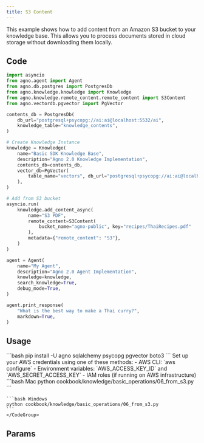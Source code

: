 ```yaml
---
title: S3 Content
---
```


This example shows how to add content from an Amazon S3 bucket to your knowledge base. This allows you to process documents stored in cloud storage without downloading them locally.

## Code

```python s3.py  
import asyncio
from agno.agent import Agent
from agno.db.postgres import PostgresDb
from agno.knowledge.knowledge import Knowledge
from agno.knowledge.remote_content.remote_content import S3Content
from agno.vectordb.pgvector import PgVector

contents_db = PostgresDb(
    db_url="postgresql+psycopg://ai:ai@localhost:5532/ai",
    knowledge_table="knowledge_contents",
)

# Create Knowledge Instance
knowledge = Knowledge(
    name="Basic SDK Knowledge Base",
    description="Agno 2.0 Knowledge Implementation",
    contents_db=contents_db,
    vector_db=PgVector(
        table_name="vectors", db_url="postgresql+psycopg://ai:ai@localhost:5532/ai"
    ),
)

# Add from S3 bucket
asyncio.run(
    knowledge.add_content_async(
        name="S3 PDF",
        remote_content=S3Content(
            bucket_name="agno-public", key="recipes/ThaiRecipes.pdf"
        ),
        metadata={"remote_content": "S3"},
    )
)

agent = Agent(
    name="My Agent",
    description="Agno 2.0 Agent Implementation",
    knowledge=knowledge,
    search_knowledge=True,
    debug_mode=True,
)

agent.print_response(
    "What is the best way to make a Thai curry?",
    markdown=True,
)
```

## Usage

<Steps>
  <Step title="Install libraries">
    ```bash
    pip install -U agno sqlalchemy psycopg pgvector boto3
    ```
  </Step>

  <Step title="Configure AWS credentials">
    Set up your AWS credentials using one of these methods:
    - AWS CLI: `aws configure`
    - Environment variables: `AWS_ACCESS_KEY_ID` and `AWS_SECRET_ACCESS_KEY`
    - IAM roles (if running on AWS infrastructure)
  </Step>

  <Snippet file="run-pgvector-step.mdx" />

  <Step title="Run the example">
    <CodeGroup>
    ```bash Mac
    python cookbook/knowledge/basic_operations/06_from_s3.py
    ```

    ```bash Windows
    python cookbook/knowledge/basic_operations/06_from_s3.py
    ```
    </CodeGroup>
  </Step>
</Steps>

## Params

<Snippet file="s3-remote-content-params.mdx" />